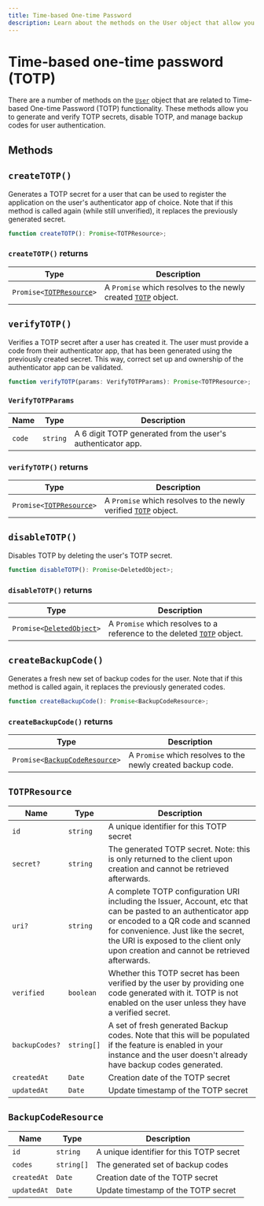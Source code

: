 ```yaml
---
title: Time-based One-time Password
description: Learn about the methods on the User object that allow you to generate and verify TOTP secrets, disable TOTP, and manage backup codes for user authentication.
---
```


# Time-based one-time password (TOTP)

There are a number of methods on the [`User`](/docs/references/javascript/user/user) object that are related to Time-based One-time Password (TOTP) functionality. These methods allow you to generate and verify TOTP secrets, disable TOTP, and manage backup codes for user authentication.

## Methods

## `createTOTP()`

Generates a TOTP secret for a user that can be used to register the application on the user's authenticator app of choice. Note that if this method is called again (while still unverified), it replaces the previously generated secret.

```typescript
function createTOTP(): Promise<TOTPResource>;
```

### `createTOTP()` returns

| Type | Description |
| --- | --- |
| <code>Promise\<[TOTPResource](#totp-resource)\></code> | A `Promise` which resolves to the newly created [`TOTP`](#totp-resource) object. |

## `verifyTOTP()`

Verifies a TOTP secret after a user has created it. The user must provide a code from their authenticator app, that has been generated using the previously created secret. This way, correct set up and ownership of the authenticator app can be validated.

```typescript
function verifyTOTP(params: VerifyTOTPParams): Promise<TOTPResource>;
```

### `VerifyTOTPParams`

| Name | Type | Description |
| --- | --- | --- |
| `code` | `string` | A 6 digit TOTP generated from the user's authenticator app. |

### `verifyTOTP()` returns

| Type | Description |
| --- | --- |
| <code>Promise\<[TOTPResource](#totp-resource)\></code> | A `Promise` which resolves to the newly verified [`TOTP`](#totp-resource) object. |

## `disableTOTP()`

Disables TOTP by deleting the user's TOTP secret.

```typescript
function disableTOTP(): Promise<DeletedObject>;
```

### `disableTOTP()` returns

| Type | Description |
| --- | --- |
| <code>Promise\<[DeletedObject](/docs/references/javascript/types/deleted-object)\></code> | A `Promise` which resolves to a reference to the deleted [`TOTP`](#totp-resource) object. |

## `createBackupCode()`

Generates a fresh new set of backup codes for the user. Note that if this method is called again, it replaces the previously generated codes.

```typescript
function createBackupCode(): Promise<BackupCodeResource>;
```

### `createBackupCode()` returns

| Type | Description |
| --- | --- |
| <code>Promise\<[BackupCodeResource](#backup-code-resource)\></code> | A `Promise` which resolves to the newly created backup code. |

## `TOTPResource`

| Name | Type | Description |
| --- | --- | --- |
| `id` | `string` | A unique identifier for this TOTP secret |
| `secret?` | `string` | The generated TOTP secret. Note: this is only returned to the client upon creation and cannot be retrieved afterwards. |
| `uri?` | `string` | A complete TOTP configuration URI including the Issuer, Account, etc that can be pasted to an authenticator app or encoded to a QR code and scanned for convenience. Just like the secret, the URI is exposed to the client only upon creation and cannot be retrieved afterwards. |
| `verified` | `boolean` | Whether this TOTP secret has been verified by the user by providing one code generated with it. TOTP is not enabled on the user unless they have a verified secret. |
| `backupCodes?` | `string[]` | A set of fresh generated Backup codes. Note that this will be populated if the feature is enabled in your instance and the user doesn't already have backup codes generated. |
| `createdAt` | `Date` | Creation date of the TOTP secret |
| `updatedAt` | `Date` | Update timestamp of the TOTP secret |

## `BackupCodeResource`

| Name | Type | Description |
| --- | --- | --- |
| `id` | `string` | A unique identifier for this TOTP secret |
| `codes` | `string[]` | The generated set of backup codes |
| `createdAt` | `Date` | Creation date of the TOTP secret |
| `updatedAt` | `Date` | Update timestamp of the TOTP secret |
